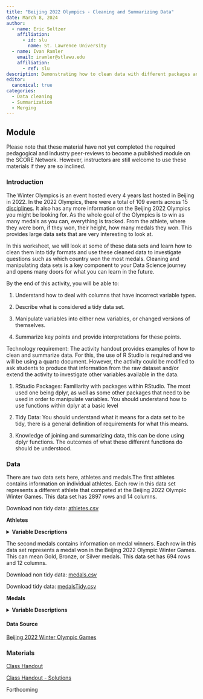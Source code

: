 ```yaml
---
title: "Beijing 2022 Olympics - Cleaning and Summarizing Data"
date: March 8, 2024
author:
  - name: Eric Seltzer
    affiliation:
      - id: slu
        name: St. Lawrence University
  - name: Ivan Ramler
    email: iramler@stlawu.edu
    affiliation:
      - ref: slu
description: Demonstrating how to clean data with different packages and summarise the data using dplyr.
editor: 
  canonical: true
categories:
  - Data cleaning
  - Summarization
  - Merging
---
```


## Module

Please note that these material have not yet completed the required pedagogical and industry peer-reviews to become a published module on the SCORE Network. However, instructors are still welcome to use these materials if they are so inclined.

### Introduction

The Winter Olympics is an event hosted every 4 years last hosted in Beijing in 2022. In the 2022 Olympics, there were a total of 109 events across 15 [disciplines](https://en.wikipedia.org/wiki/2022_Winter_Olympics#:~:text=.%5B62%5D-,Sports,-%5Bedit%5D){target="_blank"}. It also has any more information on the Beijing 2022 Olympics you might be looking for. As the whole goal of the Olympics is to win as many medals as you can, everything is tracked. From the athlete, where they were born, if they won, their height, how many medals they won. This provides large data sets that are very interesting to look at.

In this worksheet, we will look at some of these data sets and learn how to clean them into tidy formats and use these cleaned data to investigate questions such as which country won the most medals. Cleaning and manipulating data sets is a key component to your Data Science journey and opens many doors for what you can learn in the future.

::: {.callout-note collapse="true" title="Learning Objectives" appearance="minimal"}
By the end of this activity, you will be able to:

1.  Understand how to deal with columns that have incorrect variable types.

2.  Describe what is considered a tidy data set.

3.  Manipulate variables into either new variables, or changed versions of themselves.

4.  Summarize key points and provide interpretations for these points.
:::

::: {.callout-note collapse="true" title="Methods" appearance="minimal"}
Technology requirement: The activity handout provides examples of how to clean and summarize data. For this, the use of R Studio is required and we will be using a quarto document. However, the activity could be modified to ask students to produce that information from the raw dataset and/or extend the activity to investigate other variables available in the data.

1.  RStudio Packages: Familiarity with packages within RStudio. The most used one being dplyr, as well as some other packages that need to be used in order to manipulate variables. You should understand how to use functions within dplyr at a basic level

2.  Tidy Data: You should understand what it means for a data set to be tidy, there is a general definition of requirements for what this means.

3.  Knowledge of joining and summarizing data, this can be done using dplyr functions. The outcomes of what these different functions do should be understood.
:::

### Data

There are two data sets here, athletes and medals.The first athletes contains information on individual athletes. Each row in this data set represents a different athlete that competed at the Beijing 2022 Olympic Winter Games. This data set has 2897 rows and 14 columns.

Download non tidy data: [athletes.csv](data/athletes.csv)

**Athletes**

<details>

<summary><b>Variable Descriptions</b></summary>



| Variable          | Description                      |
|-------------------|----------------------------------|
| name              | Athlete Name                     |
| short_name        | Athlete Name(short)              |
| gender            | Athlete Gender                   |
| birth_date        | Athlete Date of Birthday         |
| birth_place       | Athlete Place of Birthday        |
| birth_country     | Athlete Country of Birthday      |
| country           | Athlete Country                  |
| country_code      | Athlete Country Code             |
| discipline        | Discipline                       |
| discipline_code   | Discipline Code                  |
| residence_place   | Athlete Residence Place          |
| residence_country | Athlete Residence Country        |
| height_m/ft       | Athlete Height (meters and feet) |
| url               | Athlete Profile Link             |

</details>

The second medals contains information on medal winners. Each row in this data set represents a medal won in the Beijing 2022 Olympic Winter Games. This can mean Gold, Bronze, or Silver medals. This data set has 694 rows and 12 columns.

Download non tidy data: [medals.csv](medals.csv)

Download tidy data: [medalsTidy.csv](medalsTidy.csv)



**Medals**

<details>

<summary><b>Variable Descriptions</b></summary>

| Variable           | Description                       |
|--------------------|-----------------------------------|
| medal_type         | Medal Type (Gold, Bronze, Silver) |
| medal_code         | Medal Number (1, 2, 3)            |
| medal_date         | Date Medal Won                    |
| athlete_short_name | Athlete Name (Short)              |
| athlete_name       | Athlete Name                      |
| athlete_sex        | Athlete Gender                    |
| athlete_link       | Athlete Profile Link              |
| event              | Event Competed In                 |
| country            | Country                           |
| country_code       | Country Code                      |
| discipline         | Discipline                        |
| discipline_code    | Discipline Code                   |

</details>

#### Data Source

[Beijing 2022 Winter Olympic Games](https://www.kaggle.com/datasets/piterfm/beijing-2022-olympics?resource=download){target="_blank"}

### Materials

[Class Handout](Class-Handout.qmd)

[Class Handout - Solutions](Class-Handout-Solutions.qmd)

::: {.callout-note collapse="true" title="Conclusion" appearance="minimal"}

Forthcoming

:::

